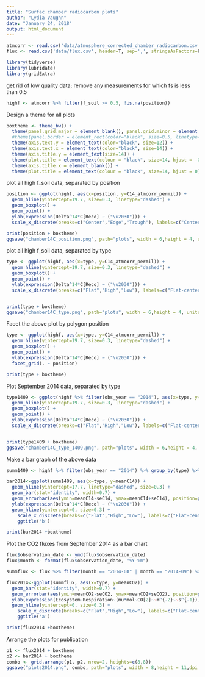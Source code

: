 ```yaml
---
title: "Surfac chamber radiocarbon plots"
author: "Lydia Vaughn"
date: "January 24, 2018"
output: html_document
---
```


```r
atmcorr <- read.csv('data/atmosphere_corrected_chamber_radiocarbon.csv', header=T, sep=',', stringsAsFactors=F)
flux <- read.csv('data/flux.csv', header=T, sep=',', stringsAsFactors=F)
```

```r
library(tidyverse)
library(lubridate)
library(gridExtra)
```

get rid of low quality data; remove any measurements for which fs is less than 0.5
```r
highf <- atmcorr %>% filter(f_soil >= 0.5, !is.na(position))
```

Design a theme for all plots
```r
boxtheme <- theme_bw() + 
  theme(panel.grid.major = element_blank(), panel.grid.minor = element_blank(), panel.background = element_blank()) +
  #theme(panel.border = element_rect(color="black", size=0.5, linetype="solid")) +
  theme(axis.text.y = element_text(color="black", size=12)) +
  theme(axis.text.x = element_text(color="black", size=14)) +
  theme(axis.title.y = element_text(size=14)) +
  theme(plot.title = element_text(colour = "black", size=14, hjust = -0.1)) +
  theme(axis.title.x = element_blank()) +
  theme(plot.title = element_text(colour = "black", size=14, hjust = 0)) 


```

plot all high f_soil data, separated by position
```r
position <- ggplot(highf, aes(x=position, y=C14_atmcorr_permil)) +
  geom_hline(yintercept=19.7, size=0.3, linetype="dashed") +
  geom_boxplot() +
  geom_point() +
  ylab(expression(Delta^14*C[Reco] ~ ("\u2030"))) +
  scale_x_discrete(breaks=c("Center","Edge","Trough"), labels=c("Center","Rim","Trough")) 

print(position + boxtheme)
ggsave("chamber14C_position.png", path="plots", width = 6,height = 4, units="in", dpi = 600)
```

plot all high f_soil data, separated by type
```r
type <- ggplot(highf, aes(x=type, y=C14_atmcorr_permil)) +
  geom_hline(yintercept=19.7, size=0.3, linetype="dashed") +
  geom_boxplot() +
  geom_point() +
  ylab(expression(Delta^14*C[Reco] ~ ("\u2030"))) +
  scale_x_discrete(breaks=c("Flat","High","Low"), labels=c("Flat-centered","High-centered","Low-centered")) 


print(type + boxtheme)
ggsave("chamber14C_type.png", path="plots", width = 6,height = 4, units="in", dpi = 600)
```

Facet the above plot by polygon position
```r
type <- ggplot(highf, aes(x=type, y=C14_atmcorr_permil)) +
  geom_hline(yintercept=19.7, size=0.3, linetype="dashed") +
  geom_boxplot() +
  geom_point() +
  ylab(expression(Delta^14*C[Reco] ~ ("\u2030"))) +
  facet_grid(. ~ position)

print(type + boxtheme)
```

Plot September 2014 data, separated by type
```r
type1409 <- ggplot(highf %>% filter(obs_year == "2014"), aes(x=type, y=C14_atmcorr_permil)) +
  geom_hline(yintercept=19.7, size=0.3, linetype="dashed") +
  geom_boxplot() +
  geom_point() +
  ylab(expression(Delta^14*C[Reco] ~ ("\u2030"))) +
  scale_x_discrete(breaks=c("Flat","High","Low"), labels=c("Flat-centered","High-centered","Low-centered")) 


print(type1409 + boxtheme)
ggsave("chamber14C_type_1409.png", path="plots", width = 6,height = 4, units="in", dpi = 600)
```

Make a bar graph of the above data
```r
summ1409 <- highf %>% filter(obs_year == "2014") %>% group_by(type) %>% summarize(meanC14 = mean(C14_atmcorr_permil), sdC14 = sd(C14_atmcorr_permil), nC14 = length(C14_atmcorr_permil)) %>% mutate(seC14 = sdC14/nC14^0.5)

bar2014<-ggplot(summ1409, aes(x=type, y=meanC14)) +
  geom_hline(yintercept=17.7, linetype="dashed", size=0.3) +
  geom_bar(stat="identity", width=0.7) +
  geom_errorbar(aes(ymin=meanC14-seC14, ymax=meanC14+seC14), position=position_dodge(), width=0.2, size=0.4) +
  ylab(expression(Delta^14*C[Reco] ~ ("\u2030"))) +
  geom_hline(yintercept=0, size=0.3) +
    scale_x_discrete(breaks=c("Flat","High","Low"), labels=c("Flat-centered","High-centered","Low-centered"))  +
    ggtitle('b') 

print(bar2014 +boxtheme) 
```

Plot the CO2 fluxes from September 2014 as a bar chart
```r
flux$observation_date <- ymd(flux$observation_date)
flux$month <- format(flux$observation_date, "%Y-%m")

summflux <- flux %>% filter(month == "2014-08" | month == "2014-09") %>% group_by(type) %>% summarize(meanCO2 = mean(flux_CO2), sdCO2 = sd(flux_CO2), nCO2 = length(flux_CO2)) %>% mutate(seCO2 = sdCO2/nCO2^0.5)

flux2014<-ggplot(summflux, aes(x=type, y=meanCO2)) +
  geom_bar(stat="identity", width=0.7) +
  geom_errorbar(aes(ymin=meanCO2-seCO2, ymax=meanCO2+seCO2), position=position_dodge(), width=0.2, size=0.4) +
  ylab(expression(Ecosystem~Respiration~(mu*mol~CO[2]~~m^{-2}~~s^{-1}))) +
  geom_hline(yintercept=0, size=0.3) +
    scale_x_discrete(breaks=c("Flat","High","Low"), labels=c("Flat-centered","High-centered","Low-centered"))  +
    ggtitle('a') 

print(flux2014 +boxtheme) 
```

Arrange the plots for publication
```r
p1 <- flux2014 + boxtheme
p2 <- bar2014 + boxtheme
combo <- grid.arrange(p1, p2, nrow=2, heights=c(8,8))
ggsave("plots2014.png", combo, path="plots", width = 8,height = 11,dpi = 1200)
```
